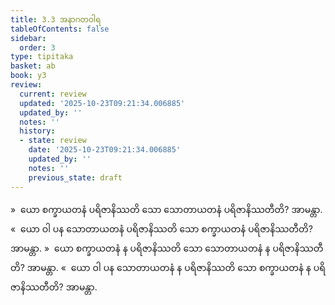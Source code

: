 ```yaml
---
title: 3.3 အနာဂတဝါရ
tableOfContents: false
sidebar:
  order: 3
type: tipitaka
basket: ab
book: y3
review:
  current: review
  updated: '2025-10-23T09:21:34.006885'
  updated_by: ''
  notes: ''
  history:
  - state: review
    date: '2025-10-23T09:21:34.006885'
    updated_by: ''
    notes: ''
    previous_state: draft
---
```



<ReviewStatus review={frontmatter.review} showDetails={true} />

<HypothesisAnnotation frontmatter={frontmatter} />

<DynamicBreadcrumb />

<Division number="251" book="y3" e="ch" v="33" p="192">

<Paragraph number="1918" book="y3">
»  ယော စက္ခာယတနံ ပရိဇာနိဿတိ သော သောတာယတနံ ပရိဇာနိဿတီတိ? အာမန္တာ.
</Paragraph>

<Paragraph number="1919" book="y3">
«  ယော ဝါ ပန သောတာယတနံ ပရိဇာနိဿတိ သော စက္ခာယတနံ ပရိဇာနိဿတီတိ? အာမန္တာ.
</Paragraph>

<Paragraph number="1920" book="y3">
»  ယော စက္ခာယတနံ န ပရိဇာနိဿတိ သော သောတာယတနံ န ပရိဇာနိဿတီတိ? အာမန္တာ.
</Paragraph>

<Paragraph number="1921" book="y3">
«  ယော ဝါ ပန သောတာယတနံ န ပရိဇာနိဿတိ သော စက္ခာယတနံ န ပရိဇာနိဿတီတိ? အာမန္တာ.
</Paragraph>
</Division>